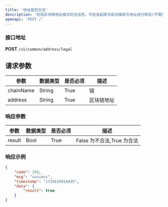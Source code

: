 ```yaml
---
title: '地址是否合法'
description: '检验区块链地址格式的合法性，可在发起提币前对接收方地址进行校验(不需签名)'
openapi: 'POST /'
---
```



### 接口地址  
**POST** `/v1/common/address/legal`

## 请求参数

| 参数       | 数据类型 | 是否必须 | 描述         |
|------------|----------|----------|--------------|
| chainName  | String   | True     | 链           |
| address    | String   | True     | 区块链地址   |

### 响应参数

| 参数   | 数据类型 | 是否必须 | 描述                      |
|--------|----------|----------|---------------------------|
| result | Bool     | True     | False 为不合法,True 为合法 |

### 响应示例

```json
{
    "code": 200,
    "msg": "success",
    "timestamp": "1725619914435",
    "data": {
        "result": true
    }
}
```
  